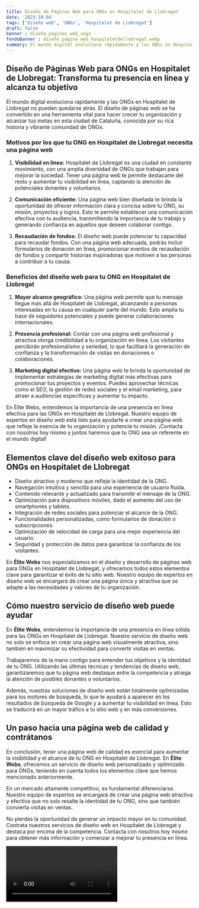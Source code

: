 ```yaml
---
title: Diseño de Páginas Web para ONGs en Hospitalet de Llobregat
date: '2023-10-04'
tags: ['Diseño web', 'ONGs', 'Hospitalet de Llobregat']
draft: false
banner : diseño_paginas_web_ongs
fondoBanner : diseño_pagina_web_hospitaletdellobregat.webp
summary: El mundo digital evoluciona rápidamente y las ONGs en Hospitalet de Llobregat no pueden quedarse atrás. El diseño de páginas web se ha convertido en una herramienta vital para hacer crecer tu organización y alcanzar tus metas en esta ciudad de Cataluña, conocida por su rica historia y vibrante comunidad de ONGs.
---
```


## Diseño de Páginas Web para ONGs en Hospitalet de Llobregat: Transforma tu presencia en línea y alcanza tu objetivo

El mundo digital evoluciona rápidamente y las ONGs en Hospitalet de Llobregat no pueden quedarse atrás. El diseño de páginas web se ha convertido en una herramienta vital para hacer crecer tu organización y alcanzar tus metas en esta ciudad de Cataluña, conocida por su rica historia y vibrante comunidad de ONGs.

### Motivos por los que tu ONG en Hospitalet de Llobregat necesita una página web

1. **Visibilidad en línea:** Hospitalet de Llobregat es una ciudad en constante movimiento, con una amplia diversidad de ONGs que trabajan para mejorar la sociedad. Tener una página web te permite destacarte del resto y aumentar tu visibilidad en línea, captando la atención de potenciales donantes y voluntarios.

2. **Comunicación eficiente:** Una página web bien diseñada te brinda la oportunidad de ofrecer información clara y concisa sobre tu ONG, su misión, proyectos y logros. Esto te permite establecer una comunicación efectiva con tu audiencia, transmitiendo la importancia de tu trabajo y generando confianza en aquellos que deseen colaborar contigo.

3. **Recaudación de fondos:** El diseño web puede potenciar tu capacidad para recaudar fondos. Con una página web adecuada, podrás incluir formularios de donación en línea, promocionar eventos de recaudación de fondos y compartir historias inspiradoras que motiven a las personas a contribuir a tu causa.

### Beneficios del diseño web para tu ONG en Hospitalet de Llobregat

1. **Mayor alcance geográfico:** Una página web permite que tu mensaje llegue más allá de Hospitalet de Llobregat, alcanzando a personas interesadas en tu causa en cualquier parte del mundo. Esto amplía tu base de seguidores potenciales y puede generar colaboraciones internacionales.

2. **Presencia profesional:** Contar con una página web profesional y atractiva otorga credibilidad a tu organización en línea. Los visitantes percibirán profesionalismo y seriedad, lo que facilitará la generación de confianza y la transformación de visitas en donaciones o colaboraciones.

3. **Marketing digital efectivo:** Una página web te brinda la oportunidad de implementar estrategias de marketing digital más efectivas para promocionar tus proyectos y eventos. Puedes aprovechar técnicas como el SEO, la gestión de redes sociales y el email marketing, para atraer a audiencias específicas y aumentar tu impacto.

En Élite Webs, entendemos la importancia de una presencia en línea efectiva para las ONGs en Hospitalet de Llobregat. Nuestro equipo de expertos en diseño web está listo para ayudarte a crear una página web que refleje la esencia de tu organización y potencie tu misión. ¡Contacta con nosotros hoy mismo y juntos haremos que tu ONG sea un referente en el mundo digital!

<GifSeo />

<Cta />

## Elementos clave del diseño web exitoso para ONGs en Hospitalet de Llobregat

- Diseño atractivo y moderno que refleje la identidad de la ONG.
- Navegación intuitiva y sencilla para una experiencia de usuario fluida.
- Contenido relevante y actualizado para transmitir el mensaje de la ONG.
- Optimización para dispositivos móviles, dado el aumento del uso de smartphones y tablets.
- Integración de redes sociales para potenciar el alcance de la ONG.
- Funcionalidades personalizadas, como formularios de donación o subscripciones.
- Optimización de velocidad de carga para una mejor experiencia del usuario.
- Seguridad y protección de datos para garantizar la confianza de los visitantes.

En **Élite Webs** nos especializamos en el diseño y desarrollo de páginas web para ONGs en Hospitalet de Llobregat, y ofrecemos todos estos elementos clave para garantizar el éxito de tu sitio web. Nuestro equipo de expertos en diseño web se encargará de crear una página única y atractiva que se adapte a las necesidades y valores de tu organización.

## Cómo nuestro servicio de diseño web puede ayudar

En **Élite Webs**, entendemos la importancia de una presencia en línea sólida para las ONGs en Hospitalet de Llobregat. Nuestro servicio de diseño web no solo se enfoca en crear una página web visualmente atractiva, sino también en maximizar su efectividad para convertir visitas en ventas.

Trabajaremos de la mano contigo para entender tus objetivos y la identidad de tu ONG. Utilizando las últimas técnicas y tendencias de diseño web, garantizaremos que tu página web destaque entre la competencia y atraiga la atención de posibles donantes o voluntarios.

Además, nuestras soluciones de diseño web están totalmente optimizadas para los motores de búsqueda, lo que te ayudará a aparecer en los resultados de búsqueda de Google y a aumentar tu visibilidad en línea. Esto se traducirá en un mayor tráfico a tu sitio web y en más conversiones.

## Un paso hacia una página web de calidad y contrátanos

En conclusión, tener una página web de calidad es esencial para aumentar la visibilidad y el alcance de tu ONG en Hospitalet de Llobregat. En **Élite Webs**, ofrecemos un servicio de diseño web personalizado y optimizado para ONGs, teniendo en cuenta todos los elementos clave que hemos mencionado anteriormente.

En un mercado altamente competitivo, es fundamental diferenciarse. Nuestro equipo de expertos se encargará de crear una página web atractiva y efectiva que no solo resalte la identidad de tu ONG, sino que también convierta visitas en ventas.

No pierdas la oportunidad de generar un impacto mayor en tu comunidad. Contrata nuestros servicios de diseño web en Hospitalet de Llobregat y destaca por encima de la competencia. Contacta con nosotros hoy mismo para obtener más información y comenzar a mejorar tu presencia en línea.

<Video />

<CtaBot job='ONGs' city='Hospitalet de Llobregat'/>

<Gmaps query='Hospitalet de Llobregat+españa+maps' />